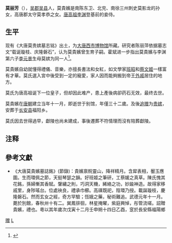 '''莫丽芳'''（{{bd|587年||618年|catIdx=M}}），[[吴郡|吴郡]][[吴县|吴县]]人，莫貴嬪是南陈东卫、北兖、南徐三州刺史莫影龙的孙女，高唐郡太守莫孝恭之女。[[李渊|唐高祖李渊]]登基前的妾侍。

==生平==
现有《大唐莫贵嫔墓志铭》出土，为[[大唐西市博物馆|大唐西市博物馆]]所藏。研究者陈丽萍依据墓志文“载诞璇枝、庆隆磐石”，认为莫貴嬪曾生育子嗣。霍斌进一步指出莫貴嬪与李渊第六子[[李元景|李元景]]生母莫嫔为同一人<ref>{{cite journal en
 |quotes       = 
 |author       = 霍斌
 |date         = 2015
 |title        = 《唐代前期内官制度研究》三 唐代“贵嫔”与“嫔”考辨
 |journal      = 乾陵文化研究
 |issue        = 2015年第00期
 |pages        = 234-236
 |publisher    = 乾陵博物馆
 |location     = 陕西省咸阳市
 |url          = http://www.cnki.com.cn/Article/CJFDTotal-QLYJ201500022.htm
 |language     = Zh-hans
 |access-date  = 2017-12-30
 |archive-date = 2020-12-18
 |archive-url  = https://web.archive.org/web/20201218193121/http://www.cnki.com.cn/Article/CJFDTotal-QLYJ201500022.htm
 |dead-url     = no
}}</ref>。

莫貴嬪自幼就懂得禮儀、音樂，亦擅長書法和女紅，如文學家[[班昭|班昭]]和[[蔡文姬|蔡文姬]]一樣富有才華。莫氏選入宮中後受到一定的寵愛，家人因而能夠搬到帝王[[外戚|外戚]]居住的地方。

莫氏为唐高祖诞下一位皇子，但却因此难产，患上產後病卻药石无效，最终去世。

莫貴嬪在[[唐朝|唐朝]]建立当年十一月，即逝世于别馆，年僅三十二歲。及後[[追赠|追赠]]为[[贵嫔|贵嫔]]，安葬于[[长安县|长安县]]福阳乡。

莫氏因去世得過早，獻陵也尚未建成，事後遷葬不符情理而沒有陪葬獻陵。

== 注释 ==

{{Reflist}}

==參考文獻==
* 《大唐莫貴嬪墓誌銘》(節錄)：貴嬪禀貺靈山，降祥精月。含犀表相，靨玉應圖。生而環佩之節，天挺琴瑟之韻。好班姬之筆研，工蔡媛之真草。陳氏愧其花銘，孫婦慚其香賦。鞶繡之則，巧洞天機，絺絡之功，妙踰神造。故得家移戚里，身陟瑤台。位處袂良，禮承巾櫛。高禖既祀，陰環乃授。載誕璇枝，慶隆磐石。然而玄女之經，奇方罕驗；恆娥之藥，秘術難追。武德元年十一月。薨於別館，春秋卅十有二。巽鳳徘徊，林星掩曜，紫庭興悼，彤管流嗟。詔贈貴嬪，禮也。粵以其年歲次戊寅十二月壬申朔十四日乙酉，窆於長安縣福陽鄉

[[Category:唐高祖嫔|赠]]
[[Category:莫姓|L]]